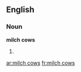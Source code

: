 ==English==

===Noun===
'''milch cows'''

# {{plural of|milch cow}}

[[ar:milch cows]]
[[fr:milch cows]]